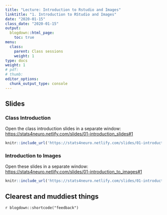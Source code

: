 ```yaml
---
title: "Lecture: Introduction to Rstudio and Images"
linktitle: "1. Introduction to RStudio and Images"
date: "2020-01-15"
class_date: "2020-01-15"
output:
  blogdown::html_page:
    toc: true
menu:
  class:
    parent: Class sessions
    weight: 1
type: docs
weight: 1
# pdf: 
# thumb: 
editor_options: 
  chunk_output_type: console
---
```


## Slides

### Class Introduction

Open the class introduction slides in a separate window: <a href="https://stats4neuro.netlify.com/slides/01-introduction_slides#1" target="">https://stats4neuro.netlify.com/slides/01-introduction_slides#1</a>

```r
knitr::include_url('https://stats4neuro.netlify.com/slides/01-introduction_slides#1')
```

### Introduction to Images

Open these slides in a separate window: <a href="https://stats4neuro.netlify.com/slides/01-introduction_to_images#1" target="">https://stats4neuro.netlify.com/slides/01-introduction_to_images#1</a>

```r
knitr::include_url('https://stats4neuro.netlify.com/slides/01-introduction_to_images#1')
``````

## Clearest and muddiest things

`r blogdown::shortcode("feedback")`
